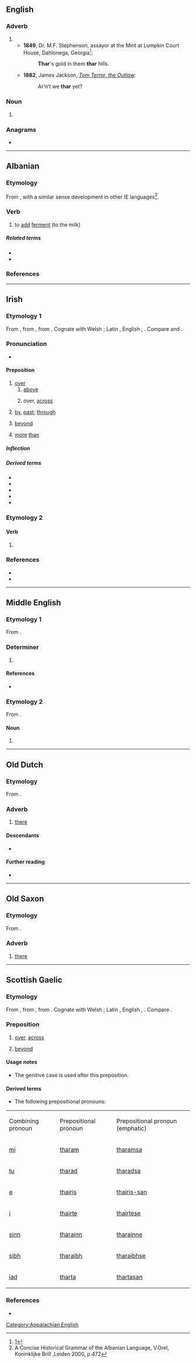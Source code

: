 {{also|Thar}}
==English==

===Adverb===
{{en-adv|-}}

# {{nonstandard form of|there|lang=en}}
#* '''1849''', Dr. M.F. Stephenson, assayor at the Mint at Lumpkin Court House, Dahlonega, Georgia<ref>[http://georgiainfo.galileo.usg.edu/topics/historical_markers/county/lumpkin/lumpkin-court-house]</ref>:
#*: <b>Thar</b>'s gold in them '''thar''' hills.
#* '''1882''', James Jackson, ''[http://www.gutenberg.org/files/55258/55258-h/55258-h.htm Tom Terror, the Outlaw]'':
#*: Ar’n’t we '''thar''' yet?

===Noun===
{{en-noun}}

# {{alternative spelling of|tahr|lang=en}}

[[Category:Appalachian English]]

===Anagrams===
* {{anagrams|en|a=ahrt|Arth|HART|Hart|hart|rath|tahr}}

----

==Albanian==

===Etymology===
From {{m|sq|ther||to cut, slay}}, with a similar sense development in other IE languages<ref>A Concise Historical Grammar of the Albanian Language, V.Orel, Koninklijke Brill ,Leiden 2000, p.472</ref>.

===Verb===
{{sq-verb|thara|tharë}}

# to [[add]] [[ferment]] (to the milk)

=====Related terms=====
* {{l|sq|thaj}}
* {{l|sq|ther}}

===References===
<references/>

----

==Irish==

===Etymology 1===
From {{inh|ga|sga|[[tar]], [[dar]]||across, beyond}}, from {{inh|ga|cel-pro|*ter}}, from {{inh|ga|ine-pro|*tr}}. Cognate with Welsh {{m|cy|tra}}; Latin {{m|la|trans}}, English {{m|en|through}}, {{cog|nl|door}}. Compare {{cog|gd|thar}} and {{cog|gv|harrish}}.

===Pronunciation===
* {{IPA|/haɾˠ/|lang=ga}}

====Preposition====
{{ga-prep|d|-l}}

# [[over]]
## [[above]]
##:{{ux|ga|'''thar''' an teach|over the house|inline=1}}
## over, [[across]]
##: {{ux|ga|'''thar''' an abhainn|across the river|inline=1}}
# [[by]], [[past]]; [[through]]
#: {{ux|ga|'''thar''' an doras|through the door|inline=1}}
# [[beyond]]
#: {{ux|ga|'''thar''' m’eolas|beyond my knowledge|inline=1}}
# [[more]] [[than]]

=====Inflection=====
{{ga-prep-infl
|1sg=tharam
|2sg=tharat
|3sgm=thairis
|3sgmem=thairis-sean
|3sgf=thairsti
|1pl=tharainn
|2pl=tharaibh
|3pl=tharstu
}}

=====Derived terms=====
* {{l|ga|thar barr||tip-top}}
* {{l|ga|thar bord||overboard}}
* {{l|ga|thar fulaingt||beyond endurance}}
* {{l|ga|thar fóir||to an excess}}
* {{l|ga|thar sáile||overseas}}

===Etymology 2===

====Verb====
{{head|ga|mutated verb}}

# {{ga-lenition of|tar}}

===References===
* {{R:ga:ODonaill}}
* {{R:DIL|40049|head=1 tar, dar}}

----

==Middle English==

===Etymology 1===
From {{bor|enm|non|þeirra}}.

===Determiner===
{{head|enm|determiner}}

# {{alt form|þeir|lang=enm}}

====References====
* {{R:MED Online|entry=their(e, (pron.) |id=MED45116 |accessdate=4 June 2018}}

===Etymology 2===
From {{inh|enm|ang|*taru}}.

====Noun====
{{head|enm|noun}}

# {{alt form|tare|lang=enm}}

----

==Old Dutch==

===Etymology===
From {{inh|odt|gem-pro|*þar}}.

===Adverb===
{{head|odt|adverb|cat2=demonstrative adverbs|head=thār}}

# [[there]]

====Descendants====
* {{desctree|dum|dâer}}

====Further reading====
* {{R:ONW|2246|thār}}

----

==Old Saxon==

===Etymology===
From {{inh|osx|gem-pro|*þar}}.

===Adverb===
{{head|osx|adverb|cat2=demonstrative adverbs}}

# [[there]]

----

==Scottish Gaelic==

===Etymology===
From {{inh|gd|sga|[[tar]], [[dar]]||across, beyond}}, from {{inh|gd|cel-pro|*ter}}, from {{inh|gd|ine-pro|*tr}}. Cognate with Welsh {{m|cy|tra}}; Latin {{m|la|trans}}, English {{m|en|through}}, {{cog|nl|door}}. Compare {{cog|ga|thar}}.

===Preposition===
{{head|gd|preposition}}

# [[over]], [[across]]
#: {{ux|gd|Sheòl sinn '''thar''' na mara.|t=We sailed across the sea.|inline=1}}
# [[beyond]]
#: {{ux|gd|Tha sin '''thar''' mo chomais.|t=That is beyond my ability.|inline=1}}

====Usage notes====
* The genitive case is used after this preposition.

====Derived terms====
* The following prepositional pronouns:

{|class="wikitable"
|Combining
pronoun
|Prepositional
pronoun
|Prepositional
pronoun (emphatic)
|-
|[[mi#Scottish Gaelic|mi]]
|[[tharam]]
|[[tharamsa]]
|-
|[[tu#Scottish Gaelic|tu]]
|[[tharad]]
|[[tharadsa]]
|-
|[[e#Scottish Gaelic|e]]
|[[thairis]]
|[[thairis-san]]
|-
|[[i#Scottish Gaelic|i]]
|[[thairte]]
|[[thairtese]]
|-
|[[sinn#Scottish Gaelic|sinn]]
|[[tharainn]]
|[[tharainne]]
|-
|[[sibh#Scottish Gaelic|sibh]]
|[[tharaibh]]
|[[tharaibhse]]
|-
|[[iad#Scottish Gaelic|iad]]
|[[tharta]]
|[[thartasan]]
|}

===References===
* {{R:DIL|40049|head=1 tar, dar}}